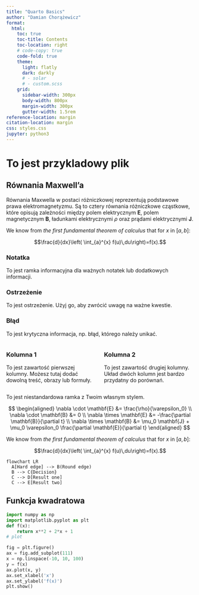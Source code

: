 ```yaml
---
title: "Quarto Basics"
author: "Damian Chorążewicz"
format:
  html: 
    toc: true
    toc-title: Contents
    toc-location: right
    # code-copy: true
    code-fold: true
    theme: 
      light: flatly
      dark: darkly
      # - solar
      # - custom.scss
    grid:
      sidebar-width: 300px
      body-width: 800px
      margin-width: 300px
      gutter-width: 1.5rem
reference-location: margin
citation-location: margin
css: styles.css
jupyter: python3
---
```


# To jest przykladowy plik

## Równania Maxwell'a

Równania Maxwella w postaci różniczkowej reprezentują podstawowe prawa elektromagnetyzmu. Są to cztery równania różniczkowe cząstkowe, które opisują zależności między polem elektrycznym $\mathbf{E}$, polem magnetycznym $\mathbf{B}$, ładunkami elektrycznymi $\rho$ oraz prądami elektrycznymi $\mathbf{J}$.

::: {.column-margin}
We know from *the first fundamental theorem of calculus* that for $x$ in $[a, b]$:

$$\frac{d}{dx}\left( \int_{a}^{x} f(u)\,du\right)=f(x).$$
:::


::: {.callout-note}
### Notatka
To jest ramka informacyjna dla ważnych notatek lub dodatkowych informacji.
:::

::: {.callout-warning}
### Ostrzeżenie
To jest ostrzeżenie. Użyj go, aby zwrócić uwagę na ważne kwestie.
:::

::: {.callout-danger}
### Błąd
To jest krytyczna informacja, np. błąd, którego należy unikać.
:::


::: {.columns}
:::: {.column width="50%"}
### Kolumna 1
To jest zawartość pierwszej kolumny. Możesz tutaj dodać dowolną treść, obrazy lub formuły.
::::
:::: {.column width="50%"}
### Kolumna 2
To jest zawartość drugiej kolumny. Układ dwóch kolumn jest bardzo przydatny do porównań.
::::
:::


::: {.custom-box}
To jest niestandardowa ramka z Twoim własnym stylem.
:::




<!-- p -->
$$
\begin{aligned}
\nabla \cdot \mathbf{E} &= \frac{\rho}{\varepsilon_0} \\
\nabla \cdot \mathbf{B} &= 0 \\
\nabla \times \mathbf{E} &= -\frac{\partial \mathbf{B}}{\partial t} \\
\nabla \times \mathbf{B} &= \mu_0 \mathbf{J} + \mu_0 \varepsilon_0 \frac{\partial \mathbf{E}}{\partial t}
\end{aligned}
$$
 

::: {.column-margin}
We know from *the first fundamental theorem of calculus* that for $x$ in $[a, b]$:

$$\frac{d}{dx}\left( \int_{a}^{x} f(u)\,du\right)=f(x).$$
:::

```mermaid
flowchart LR
  A[Hard edge] --> B(Round edge)
  B --> C{Decision}
  C --> D[Result one]
  C --> E[Result two]
```

## Funkcja kwadratowa

```python
import numpy as np
import matplotlib.pyplot as plt
def f(x):
    return x**2 + 2*x + 1
# plot

fig = plt.figure()
ax = fig.add_subplot(111)
x = np.linspace(-10, 10, 100)
y = f(x)
ax.plot(x, y)
ax.set_xlabel('x')
ax.set_ylabel('f(x)')
plt.show()
```